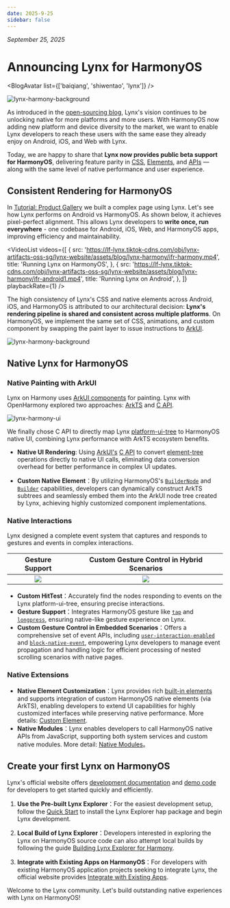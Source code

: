 ```yaml
---
date: 2025-9-25
sidebar: false
---
```



_September 25, 2025_

# Announcing Lynx for HarmonyOS

<BlogAvatar list={['baiqiang', 'shiwentao', 'lynx']} />

![lynx-harmony-background](https://lf-lynx.tiktok-cdns.com/obj/lynx-artifacts-oss-sg/lynx-website/assets/blog/lynx-harmony/lynx-harmony-background1.png)

As introduced in the [open-sourcing blog](/blog/lynx-unlock-native-for-more.html), Lynx's vision continues to be unlocking native for more platforms and more users. With HarmonyOS now adding new platform and device diversity to the market, we want to enable Lynx developers to reach these users with the same ease they already enjoy on Android, iOS, and Web with Lynx.

Today, we are happy to share that **Lynx now provides public beta support for HarmonyOS**, delivering feature parity in [CSS](/guide/ui/styling.html), [Elements](/api/elements/built-in/view.html), and [APIs](/api/index.html) — along with the same level of native performance and user experience.


## Consistent Rendering for HarmonyOS

In [Tutorial: Product Gallery](/guide/start/tutorial-gallery.html) we built a complex page using Lynx. Let's see how Lynx performs on Android vs HarmonyOS. As shown below, it achieves pixel-perfect alignment. This allows Lynx developers to **write once, run everywhere** - one codebase for Android, iOS, Web, and HarmonyOS apps, improving efficiency and maintainability.

<VideoList
  videos={[
    {
      src: 'https://lf-lynx.tiktok-cdns.com/obj/lynx-artifacts-oss-sg/lynx-website/assets/blog/lynx-harmony/ifr-harmony.mp4',
      title: 'Running Lynx on HarmonyOS',
    },
    {
      src: 'https://lf-lynx.tiktok-cdns.com/obj/lynx-artifacts-oss-sg/lynx-website/assets/blog/lynx-harmony/ifr-android1.mp4',
      title: 'Running Lynx on Android',
    },
  ]}
  playbackRate={1}
/>

The high consistency of Lynx's CSS and native elements across Android, iOS, and HarmonyOS is attributed to our architectural decision: **Lynx's rendering pipeline is shared and consistent across multiple platforms**. On HarmonyOS, we implement the same set of CSS, animations, and custom component by swapping the paint layer to issue instructions to [ArkUI](https://developer.huawei.com/consumer/cn/doc/harmonyos-guides/arkui-overview).

![lynx-harmony-background](https://lf-lynx.tiktok-cdns.com/obj/lynx-artifacts-oss-sg/lynx-website/assets/blog/lynx-harmony/lynx-harmony-imp.png)


## Native Lynx for HarmonyOS

### Native Painting with ArkUI

Lynx on Harmony uses [ArkUI components](https://developer.huawei.com/consumer/cn/doc/harmonyos-guides/arkui-overview) for painting. Lynx with OpenHarmony explored two approaches: [ArkTS](https://developer.huawei.com/consumer/cn/doc/harmonyos-guides/arkts-ui-development-overview) and [C API](https://developer.huawei.com/consumer/cn/doc/harmonyos-guides/ndk-build-ui-overview).

![lynx-harmony-ui](https://lf-lynx.tiktok-cdns.com/obj/lynx-artifacts-oss-sg/lynx-website/assets/blog/lynx-harmony/lynx-harmony-ui.png)

We finally chose C API to directly map Lynx [platform-ui-tree](https://lynxjs.org/guide/spec.html#platform-ui-tree) to HarmonyOS native UI, combining Lynx performance with ArkTS ecosystem benefits.

- **Native UI Rendering**: Using [ArkUI's](https://developer.huawei.com/consumer/cn/doc/harmonyos-guides/arkui-overview) [C API](https://developer.huawei.com/consumer/cn/doc/harmonyos-guides/ndk-build-ui-overview) to convert [element-tree](https://lynxjs.org/guide/spec.html#element-tree) operations directly to native UI calls, eliminating data conversion overhead for better performance in complex UI updates.

- **Custom Native Element**：By utilizing HarmonyOS's [`BuilderNode`](https://developer.huawei.com/consumer/cn/doc/harmonyos-guides/arkts-user-defined-arktsnode-buildernode) and [`Builder`](https://developer.huawei.com/consumer/cn/doc/harmonyos-guides/arkts-builder) capabilities, developers can dynamically construct ArkTS subtrees and seamlessly embed them into the ArkUI node tree created by Lynx, achieving highly customized component implementations.

### Native Interactions

Lynx designed a complete event system that captures and responds to gestures and events in complex interactions.

<table
  rules="none"
  align="center"
  width="100%"
  style={{ tableLayout: 'fixed' }}
>
  <thead align="center">
    <th colSpan={1}>
      <span style={{ fontWeight: 'bold' }}>
        Gesture Support
      </span>
    </th>
    <th colSpan={1}>
      <span style={{ fontWeight: 'bold' }}>
        Custom Gesture Control in Hybrid Scenarios
      </span>
    </th>
  </thead>
  <tr >
    <td style={{ padding: '15px 0 15px 15px' }}>
      <center>
        <img
          src="https://lf-lynx.tiktok-cdns.com/obj/lynx-artifacts-oss-sg/lynx-website/assets/blog/lynx-harmony/base-event.gif"
          style={{ width: '200px',height:'380px',aspectRatio: '1/1' }}
        />
      </center>
    </td>
  <td style={{ padding: '15px 0 15px 15px' }}>
      <center>
        <img
          src="https://lf-lynx.tiktok-cdns.com/obj/lynx-artifacts-oss-sg/lynx-website/assets/blog/lynx-harmony/complex-event.gif"
          style={{ width: '200px',height:'380px',aspectRatio: '1/1' }}
        />
      </center>
    </td>
  </tr>
</table>

- **Custom HitTest**：Accurately find the nodes responding to events on the Lynx platform-ui-tree, ensuring precise interactions.
- **Gesture Support**：Integrates HarmonyOS gesture like [`tap`](https://lynxjs.org/api/lynx-api/event/touch-event#tap) and [`longpress`](https://lynxjs.org/api/lynx-api/event/touch-event#longpress), ensuring native-like gesture experience on Lynx.
- **Custom Gesture Control in Embedded Scenarios**：Offers a comprehensive set of event APIs, including [`user-interaction-enabled`](https://lynxjs.org/api/elements/built-in/view.html#user-interaction-enabled)  and [`block-native-event`](https://lynxjs.org/api/elements/built-in/view.html#block-native-event), empowering Lynx developers to manage event propagation and handling logic for efficient processing of nested scrolling scenarios with native pages.

### Native Extensions
- **Native Element Customization**：Lynx provides rich [built-in elements](https://lynxjs.org/api/elements/built-in/view.html) and supports integration of custom HarmonyOS native elements (via ArkTS), enabling developers to extend UI capabilities for highly customized interfaces while preserving native performance. More details: [Custom Element](/guide/custom-native-component.html#platform=harmony).
- **Native Modules**：Lynx enables developers to call HarmonyOS native APIs from JavaScript, supporting both system services and custom native modules. More detail: [Native Modules](/guide/use-native-modules.html#platform=harmony)。


## Create your first Lynx on HarmonyOS

Lynx's official website offers [development documentation](/guide/start/integrate-with-existing-apps.html#platform=harmony) and [demo code](https://github.com/lynx-family/integrating-lynx-demo-projects/tree/main/harmony/HarmonyEmptyProject) for developers to get started quickly and efficiently.

1. **Use the Pre-built Lynx Explorer**：For the easiest development setup, follow the [Quick Start](/guide/start/quick-start.html) to install the Lynx Explorer hap package and begin Lynx development.

1. **Local Build of Lynx Explorer**：Developers interested in exploring the Lynx on HarmonyOS source code can also attempt local builds by following the guide [Building Lynx Explorer for Harmony](https://github.com/lynx-family/lynx/tree/develop/explorer/harmony).

1. **Integrate with Existing Apps on HarmonyOS**：For developers with existing HarmonyOS application projects seeking to integrate Lynx, the official website provides [Integrate with Existing Apps](/guide/start/integrate-with-existing-apps.html#platform=harmony).

Welcome to the Lynx community. Let's build outstanding native experiences with Lynx on HarmonyOS!
